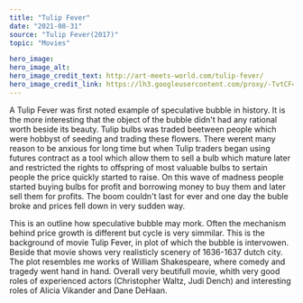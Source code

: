 ---
title: "Tulip Fever"
date: "2021-08-31"
source: "Tulip Fever(2017)"
topic: "Movies"

hero_image:
hero_image_alt:
hero_image_credit_text: http://art-meets-world.com/tulip-fever/
hero_image_credit_link: https://lh3.googleusercontent.com/proxy/-TvtCF4Um1UbqPZf0EwFYLLLVeSvfEXc8z8MMbycIQKsxdjJOoLuWmTyNof9UJ6B45PSo71wRxfVioXonIwLyF_EJRljHsFlF5rCD1k2isbp-eZXc2hHM887hVZ4utFIBtAn7Ord0qRQ2pbQbhff1ca5
---

A Tulip Fever was first noted example of speculative bubble
in history. It is the more interesting that the object of the
bubble didn't had any rational worth beside its beauty. Tulip bulbs
was traded beetween people which were hobbyst of seeding and trading 
these flowers. There werent many reason to be anxious for long time
but when Tulip traders began using futures contract as a tool
which allow them to sell a bulb which mature later and restricted
the rights to offspring of most valuable bulbs to sertain people
the price quickly started to raise. On this wave of madness people started
buying bulbs for profit and borrowing money to buy them and later
sell them for profits. The boom couldn't last for ever and one day
the buble broke and prices fell down in very sudden way.

This is an outline how speculative bubble may mork. Often the 
mechanism behind price growth is different but cycle is very 
simmilar. This is the background of movie Tulip Fever, in plot of which
the bubble is intervowen. Beside that movie shows very realisticly
scenery of 1636-1637 dutch city. The plot resembles me works
of William Shakespeare, where comedy and tragedy went hand in hand.
Overall very beutifull movie, whith very good roles of experienced 
actors (Christopher Waltz, Judi Dench) and interesting roles of 
Alicia Vikander and Dane DeHaan.



